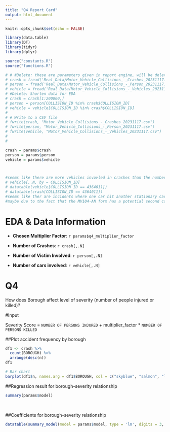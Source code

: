 ---
title: "Q4 Report Card"
output: html_document
---

```{r setup, include=FALSE}
knitr::opts_chunk$set(echo = FALSE)
```

```{r libraries}
library(data.table)
library(DT)
library(tidyr)
library(dplyr)
```

```{r source}
source("constants.R")
source("functions.R")
```


```{r read_data}
# # #Delete: these are parameters given in report engine, will be deleted later
# crash = fread('Real_Data/Motor_Vehicle_Collisions_-_Crashes_20231117.csv')
# person = fread('Real_Data/Motor_Vehicle_Collisions_-_Person_20231117.csv')
# vehicle = fread('Real_Data/Motor_Vehicle_Collisions_-_Vehicles_20231117.csv')
# #Delete: Shorten data for EDA
# crash = crash[1:200000,]
# person = person[COLLISION_ID %in% crash$COLLISION_ID]
# vehicle = vehicle[COLLISION_ID %in% crash$COLLISION_ID]
# 
# # Write to a CSV file
# fwrite(crash, "Motor_Vehicle_Collisions_-_Crashes_20231117.csv")
# fwrite(person, "Motor_Vehicle_Collisions_-_Person_20231117.csv")
# fwrite(vehicle, "Motor_Vehicle_Collisions_-_Vehicles_20231117.csv")
# 
# 

crash = params$crash
person = params$person
vehicle = params$vehicle
```

```{r derived_variables}
```


```{r processing}



```

```{r EDA}
#seems like there are more vehicles invovled in crashes than the number of crashes
# vehicle[,.N, by = COLLISION_ID]
# datatable(vehicle[COLLISION_ID == 4364011])
# datatable(crash[COLLISION_ID == 4364011])
#seems like ther are incidents where one car hit another stationary car, and computer assigned a same collision id to them(因为vehicle table and person table 是从crash的附加项，这意味着每一次填表会得到一个collision id 这也意味着在这个事故中相撞的两个人有一个没有报警 一个报了)
#maybe due to the fact that the MV104-AN form has a potential second car involved column
```




# EDA & Data Information

* **Chosen Multiplier Factor**: `r params$q4_multiplier_factor`

* **Number of Crashes**:  `r crash[,.N]`

* **Number of Victim Involved**:  `r person[,.N]`

* **Number of cars involved**:  `r vehicle[,.N]`


# Q4{.tabset}
How does Borough affect level of severity (number of people injured or killed)?

#Input

Severity Score = `NUMBER OF PERSONS INJURED` + multiplier_factor * `NUMBER OF PERSONS KILLED`


##Plot accident frequency by borough
```{r borough_accident_frequency}
df1 <- crash %>%
  count(BOROUGH) %>%
  arrange(desc(n))
df1

# Bar chart
barplot(df1$n, names.arg = df1$BOROUGH, col = c("skyblue", "salmon", "lightgreen", "gold", "orchid"), main = "Accidents by Borough", xlab = "BOROUGH", ylab = "Number of Accidents")
```


##Regression result for borough-severity relationship
```{r borough_severity_relationship}
summary(params$model)
```


<br>

##Coefficients for borough-severity relationship
```{r borough_severity_relationship2}
datatable(summary_model(model = params$model, type = 'lm', digits = 3, alpha = 0.05))
```


